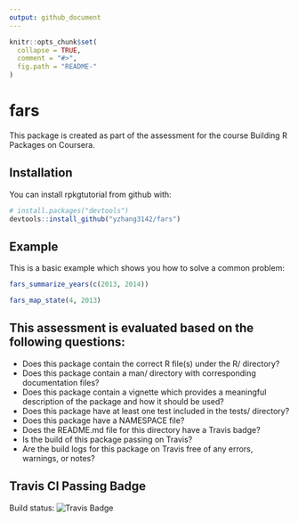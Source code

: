 ```yaml
---
output: github_document
---
```


<!-- README.md is generated from README.Rmd. Please edit that file -->

```r
knitr::opts_chunk$set(
  collapse = TRUE,
  comment = "#>",
  fig.path = "README-"
)
```

# fars

This package is created as part of the assessment for the course Building R
Packages on Coursera.

## Installation

You can install rpkgtutorial from github with:

```r
# install.packages("devtools")
devtools::install_github("yzhang3142/fars")
```

## Example

This is a basic example which shows you how to solve a common problem:

```r
fars_summarize_years(c(2013, 2014))

fars_map_state(4, 2013)
```

## This assessment is evaluated based on the following questions:

* Does this package contain the correct R file(s) under the R/ directory?
* Does this package contain a man/ directory with corresponding 
documentation files?
* Does this package contain a vignette which provides a meaningful description 
of the package and how it should be used?
* Does this package have at least one test included in the tests/ directory?
* Does this package have a NAMESPACE file?
* Does the README.md file for this directory have a Travis badge?
* Is the build of this package passing on Travis?
* Are the build logs for this package on Travis free of any errors, 
warnings, or notes?

## Travis CI Passing Badge
Build status:
![Travis Badge](https://travis-ci.org/yzhang3142/fars.svg?branch=master)
